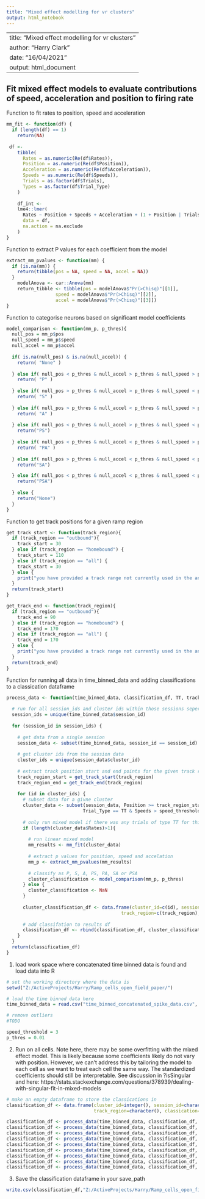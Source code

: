 ```yaml
---
title: "Mixed effect modelling for vr clusters"
output: html_notebook
---
```


---
title: "Mixed effect modelling for vr clusters"
author: "Harry Clark"
date: "16/04/2021"
output: html_document
---

## Fit mixed effect models to evaluate contributions of speed, acceleration and position to firing rate

Function to fit rates to position, speed and acceleration
```r
mm_fit <- function(df) {
  if (length(df) == 1)
    return(NA)
  
 df <-
    tibble(
      Rates = as.numeric(Re(df$Rates)),
      Position = as.numeric(Re(df$Position)),
      Acceleration = as.numeric(Re(df$Acceleration)),
      Speeds = as.numeric(Re(df$Speeds)),
      Trials = as.factor(df$Trials),
      Types = as.factor(df$Trial_Type)
    )
    
    df_int <-
    lme4::lmer(
      Rates ~ Position + Speeds + Acceleration + (1 + Position | Trials),
      data = df,
      na.action = na.exclude
    )
}
```

Function to extract P values for each coefficient from the model
```r
extract_mm_pvalues <- function(mm) {
  if (is.na(mm)) {
    return(tibble(pos = NA, speed = NA, accel = NA))
  }
    modelAnova <- car::Anova(mm)
    return_tibble <- tibble(pos = modelAnova$"Pr(>Chisq)"[[1]],
                  speed = modelAnova$"Pr(>Chisq)"[[2]],
                  accel = modelAnova$"Pr(>Chisq)"[[3]])
}

```

Function to categorise neurons based on significant model coefficients
```r

model_comparison <- function(mm_p, p_thres){
  null_pos = mm_p$pos
  null_speed = mm_p$speed
  null_accel = mm_p$accel
  
  if( is.na(null_pos) & is.na(null_accel)) {
    return( "None" )
  
  } else if( null_pos < p_thres & null_accel > p_thres & null_speed > p_thres) {
    return( "P" )
    
  } else if( null_pos > p_thres & null_accel > p_thres & null_speed < p_thres) {
    return( "S" ) 
    
  } else if( null_pos > p_thres & null_accel < p_thres & null_speed > p_thres) {
    return( "A" )
    
  } else if( null_pos < p_thres & null_accel > p_thres & null_speed < p_thres) {
    return("PS")
    
  } else if( null_pos < p_thres & null_accel < p_thres & null_speed > p_thres) {
    return( "PA" )
        
  } else if( null_pos > p_thres & null_accel < p_thres & null_speed < p_thres) {
    return("SA")

  } else if( null_pos < p_thres & null_accel < p_thres & null_speed < p_thres) {
    return("PSA")
    
  } else {
    return("None")
  }
}

```

Function to get track positions for a given ramp region
```r
get_track_start <- function(track_region){
  if (track_region == "outbound"){
    track_start = 30
  } else if (track_region == "homebound") {
    track_start = 110
  } else if (track_region == "all") {
    track_start = 30
  } else {
    print("you have provided a track range not currently used in the analyis")
  }
  return(track_start)
}

get_track_end <- function(track_region){
  if (track_region == "outbound"){
    track_end = 90
  } else if (track_region == "homebound") {
    track_end = 170
  } else if (track_region == "all") {
    track_end = 170
  } else {
    print("you have provided a track range not currently used in the analyis")
  }
  return(track_end)
}
```

Function for running all data in time_binned_data and adding classifications to a classication dataframe
```r

process_data <- function(time_binned_data, classification_df, TT, track_region){
    
  # run for all session_ids and cluster ids within those sessions seperately
  session_ids = unique(time_binned_data$session_id)
  
  for (session_id in session_ids) {
    
    # get data from a single session
    session_data <- subset(time_binned_data, session_id == session_id)
    
    # get cluster ids from the session data
    cluster_ids = unique(session_data$cluster_id)
    
    # extract track position start and end points for the given track region
    track_region_start = get_track_start(track_region)
    track_region_end = get_track_end(track_region)
    
    for (id in cluster_ids) {
      # subset data for a givne cluster
      cluster_data <- subset(session_data, Position >= track_region_start & Position <= track_region_end &
                            Trial_Type == TT & Speeds > speed_threshold & cluster_id == id)
      
      # only run mixed model if there was any trials of type TT for this cluster
      if (length(cluster_data$Rates)>1){
        
        # run linear mixed model
        mm_results <- mm_fit(cluster_data)
        
        # extract p values for position, speed and accelation
        mm_p <- extract_mm_pvalues(mm_results)
        
        # classify as P, S, A, PS, PA, SA or PSA
        cluster_classification <- model_comparison(mm_p, p_thres)
      } else {
        cluster_classification <- NaN
      }
      
      cluster_classification_df <- data.frame(cluster_id=c(id), session_id=c(session_id), trial_type=c(TT),
                                          track_region=c(track_region), classication=c(cluster_classification))
      
      # add classifation to results df
      classification_df <- rbind(classification_df, cluster_classification_df)
    }
  }
  return(classification_df)
}
```




1. load work space where concatenated time binned data is found and load data into R
```r
# set the working directory where the data is
setwd("Z:/ActiveProjects/Harry/Ramp_cells_open_field_paper/")

# load the time binned data here
time_binned_data = read.csv("time_binned_concatenated_spike_data.csv", header = TRUE)

# remove outliers
#TODO

speed_threshold = 3
p_thres = 0.01
```

2. Run on all cells.
Note here, there may be some overfitting with the mixed effect model. This is likely because some  coefficients likely do not vary with position. However, we can't address this by tailoring the model to each cell as we want to treat each cell the same way. The standardized coefficients should still be interpretable.
See discussion in ?isSingular and here: https://stats.stackexchange.com/questions/378939/dealing-with-singular-fit-in-mixed-models
```r
# make an empty dataframe to store the classications in
classification_df <- data.frame(cluster_id=integer(), session_id=character(), trial_type=integer(),
                                track_region=character(), classication=character())

classification_df <- process_data(time_binned_data, classification_df, TT=0, track_region="outbound")
classification_df <- process_data(time_binned_data, classification_df, TT=1, track_region="outbound")
classification_df <- process_data(time_binned_data, classification_df, TT=2, track_region="outbound")
classification_df <- process_data(time_binned_data, classification_df, TT=0, track_region="homebound")
classification_df <- process_data(time_binned_data, classification_df, TT=1, track_region="homebound")
classification_df <- process_data(time_binned_data, classification_df, TT=2, track_region="homebound")
classification_df <- process_data(time_binned_data, classification_df, TT=0, track_region="all")
classification_df <- process_data(time_binned_data, classification_df, TT=1, track_region="all")
classification_df <- process_data(time_binned_data, classification_df, TT=2, track_region="all")
```

3. Save the classification dataframe in your save_path
```r
write.csv(classification_df,"Z:/ActiveProjects/Harry/Ramp_cells_open_field_paper/mixed_model_classifations.csv", row.names = FALSE)
```






